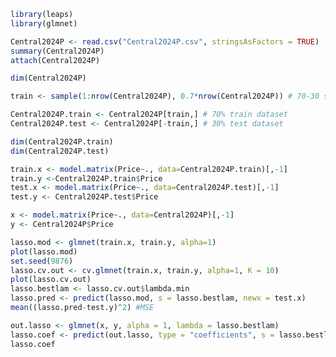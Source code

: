 ```r
library(leaps)
library(glmnet)

Central2024P <- read.csv("Central2024P.csv", stringsAsFactors = TRUE)
summary(Central2024P)
attach(Central2024P)

dim(Central2024P)

train <- sample(1:nrow(Central2024P), 0.7*nrow(Central2024P)) # 70-30 split of train & test dataset respectively

Central2024P.train <- Central2024P[train,] # 70% train dataset
Central2024P.test <- Central2024P[-train,] # 30% test dataset

dim(Central2024P.train)
dim(Central2024P.test)

train.x <- model.matrix(Price~., data=Central2024P.train)[,-1]
train.y <-Central2024P.train$Price
test.x <- model.matrix(Price~., data=Central2024P.test)[,-1]
test.y <- Central2024P.test$Price

x <- model.matrix(Price~., data=Central2024P)[,-1]
y <- Central2024P$Price

lasso.mod <- glmnet(train.x, train.y, alpha=1)
plot(lasso.mod)
set.seed(9876)
lasso.cv.out <- cv.glmnet(train.x, train.y, alpha=1, K = 10)
plot(lasso.cv.out)
lasso.bestlam <- lasso.cv.out$lambda.min
lasso.pred <- predict(lasso.mod, s = lasso.bestlam, newx = test.x)
mean((lasso.pred-test.y)^2) #MSE

out.lasso <- glmnet(x, y, alpha = 1, lambda = lasso.bestlam)
lasso.coef <- predict(out.lasso, type = "coefficients", s = lasso.bestlam)[1:19, ]
lasso.coef
```

